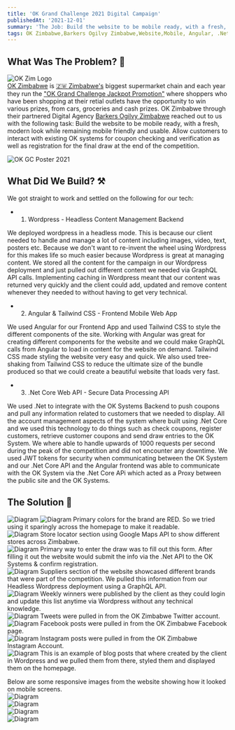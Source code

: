 ```yaml
---
title: 'OK Grand Challenge 2021 Digital Campaign'
publishedAt: '2021-12-01'
summary: 'The Job: Build the website to be mobile ready, with a fresh, modern look while remaining mobile friendly and usable. Allow customers to interact with existing OK systems for coupon checking and verification as well as registration for the final draw at the end of the competition.'
tags: OK Zimbabwe,Barkers Ogilvy Zimbabwe,Website,Mobile, Angular, .Net API, Headless, Wordpress, Tailwind CSS
---
```


## What Was The Problem? 🤔
<div class="bg-white">
<img src="/okgc-2021/Ok-Zim-Logo.png" alt="OK Zim Logo" width="auto"/><br/>

</div>
<a class="hover:text-red-600 dark:hover:text-red-500 text-red-400 decoration-red-400 pointer-mouse" rel="noopener noreferrer" target="_blank" href="https://okonline.co.zw/">OK Zimbabwe</a> is <a class="hover:text-green-600 dark:hover:text-yellow-500 text-green-400 decoration-yellow-400 pointer-mouse" rel="noopener noreferrer" target="_blank" href="https://en.wikipedia.org/wiki/Zimbabwe">🇿🇼 Zimbabwe's</a> 
biggest supermarket chain and each year they run the <a class="hover:text-red-700 text-red-400  pointer-mouse" rel="noopener noreferrer" target="_blank" href="https://www.google.com/search?q=ok+zimbabwe+grand+challenge">"OK Grand Challenge Jackpot Promotion"</a> where shoppers who have been shopping at their retial outlets have the opportunity to win various prizes, from cars, groceries and cash prizes.
OK Zimbabwe through their partnered Digital Agency <a class="hover:text-red-600 dark:hover:text-red-500 text-red-400 decoration-red-400 pointer-mouse" rel="noopener noreferrer" target="_blank" href="https://www.instagram.com/ogilvyzimbabwe/">Barkers Ogilvy Zimbabwe</a> reached out to us with the following task:
Build the website to be mobile ready, with a fresh, modern look while remaining mobile friendly and usable. Allow customers to interact with existing OK systems for coupon checking and verification as well as registration for the final draw at the end of the competition.

<img src="/okgc-2021/poster.jpg" alt="OK GC Poster 2021" width="auto"/><br/>

## What Did We Build? ⚒️

We got straight to work and settled on the following for our tech:
- 1. Wordpress - Headless Content Management Backend

We deployed wordpress in a headless mode. This is because our client needed to handle and manage a lot of content including
images, video, text, posters etc. Because we don't want to re-invent the wheel using Wordpress for this makes life so much easier
because Wordpress is great at managing content. We stored all the content for the campaign in our Wordpress deployment and just pulled
out different content we needed via GraphQL API calls. Implementing caching in Wordpress meant that our content was returned very quickly
and the client could add, updated and remove content whenever they needed to without having to get very technical.

- 2. Angular & Tailwind CSS - Frontend Mobile Web App

We used Angular for our Frontend App and used Tailwind CSS to style the different components of the site. Working with Angular was great for
creating different components for the website and we could make GraphQL calls from Angular to load in content for the website on demand. Tailwind CSS
made styling the website very easy and quick. We also used tree-shaking from Tailwind CSS to reduce the ultimate size of the bundle produced so that we could
create a beautiful website that loads very fast.

- 3. .Net Core Web API - Secure Data Processing API

We used .Net to integrate with the OK Systems Backend to push coupons and pull any information related to customers that we needed to display.
All the account management aspects of the system where built using .Net Core and we used this technology to do things such as check coupons, register customers,
retrieve customer coupons and send draw entries to the OK System. We where able to handle upwards of 1000 requests per second during the peak of the competition and
did not encounter any downtime. We used JWT tokens for security when communicating between the OK System and our .Net Core API and the Angular frontend was able to 
communicate with the OK System via the .Net Core APi which acted as a Proxy between the public site and the OK Systems.

## The Solution 🎉
<img src="/okgc-2021/1.png" alt="Diagram" width="auto"/>
<img src="/okgc-2021/2.png" alt="Diagram" width="auto"/>
Primary colors for the brand are RED. So we tried using it sparingly across the homepage to make it readable.
<br/>
<img src="/okgc-2021/3.png" alt="Diagram" width="auto"/>
Store locator section using Google Maps API to show different stores across Zimbabwe.<br/>
<img src="/okgc-2021/4.png" alt="Diagram" width="auto"/>
Primary way to enter the draw was to fill out this form. After filling it out the website would submit the info via the .Net API to the OK Systems & confirm registration.<br/>
<img src="/okgc-2021/5.png" alt="Diagram" width="auto"/>
Suppliers section of the website showcased different brands that were part of the competition. We pulled this information from our Headless Wordpress deployment using a GraphQL API.<br/>
<img src="/okgc-2021/6.png" alt="Diagram" width="auto"/>
Weekly winners were published by the client as they could login and update this list anytime via Wordpress without any technical knowledge.<br/>
<img src="/okgc-2021/8.png" alt="Diagram" width="auto"/>
Tweets were pulled in from the OK Zimbabwe Twitter account.<br/>
<img src="/okgc-2021/9.png" alt="Diagram" width="auto"/>
Facebook posts were pulled in from the OK Zimbabwe Facebook page.<br/>
<img src="/okgc-2021/10.png" alt="Diagram" width="auto"/>
Instagram posts were pulled in from the OK Zimbabwe Instagram Account.<br/>
<img src="/okgc-2021/11.png" alt="Diagram" width="auto"/>
This is an example of blog posts that where created by the client in Wordpress and we pulled them from there, styled them and displayed them on the homepage.<br/>

Below are some responsive images from the website showing how it looked on mobile screens.<br/>
<img src="/okgc-2021/7.png" alt="Diagram" width="auto"/><br/>
<img src="/okgc-2021/12.png" alt="Diagram" width="auto"/><br/>
<img src="/okgc-2021/13.png" alt="Diagram" width="auto"/><br/>
<img src="/okgc-2021/14.png" alt="Diagram" width="auto"/><br/>